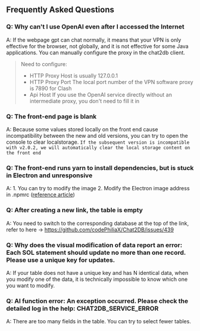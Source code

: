 ## Frequently Asked Questions
### Q: Why can't I use OpenAI even after I accessed the Internet
A: If the webpage gpt can chat normally, it means that your VPN is only effective for the browser, not globally, and it is not effective for some Java applications. You can manually configure the proxy in the chat2db client.

> Need to configure:
> * HTTP Proxy Host is usually 127.0.0.1
> * HTTP Proxy Port The local port number of the VPN software proxy is 7890 for Clash
> * Api Host If you use the OpenAI service directly without an intermediate proxy, you don't need to fill it in

### Q: The front-end page is blank
A: Because some values stored locally on the front end cause incompatibility between the new and old versions, you can try to open the console to clear localstorage. `If the subsequent version is incompatible with v2.0.2, we will automatically clear the local storage content on the front end`

### Q: The front-end runs yarn to install dependencies, but is stuck in Electron and unresponsive
A: 1. You can try to modify the image 2. Modify the Electron image address in .npmrc ([reference article](https://www.cnblogs.com/makalochen/p/16154510.html#%E8%A7%A3%E5%86%B3%E5%8A%9E%E6%B3%95))

### Q: After creating a new link, the table is empty
A: You need to switch to the corresponding database at the top of the link, refer to here -> https://github.com/codePhiliaX/Chat2DB/issues/439

### Q: Why does the visual modification of data report an error: Each SOL statement should update no more than one record. Please use a unique key for updates.
A: If your table does not have a unique key and has N identical data, when you modify one of the data, it is technically impossible to know which one you want to modify.
### Q: AI function error: An exception occurred. Please check the detailed log in the help: CHAT2DB_SERVICE_ERROR
A: There are too many fields in the table. You can try to select fewer tables.